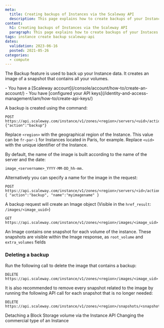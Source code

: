 ```yaml
---
meta:
  title: Creating backups of Instances via the Scaleway API
  description: This page explains how to create backups of your Instances with the Scaleway API
content:
  h1: Creating backups of Instances via the Scaleway API
  paragraph: This page explains how to create backups of your Instaces with the Scaleway API
tags: instance create backup scaleway-api
dates:
  validation: 2023-06-16
  posted: 2021-05-26
categories:
  - compute
---
```


The Backup feature is used to back up your Instance data. It creates an image of a snapshot that contains all your volumes.

<Macro id="iam-requirements" />

<Message type="requirement">
  - You have a [Scaleway account](/console/account/how-to/create-an-account/)
  - You have [configured your API keys](/identity-and-access-management/iam/how-to/create-api-keys/)
</Message>

A backup is created using the command:
```
POST https://api.scaleway.com/instance/v1/zones/<region>/servers/<uid>/action
{"action":"backup"}
```

Replace `<region>` with the geographical region of the Instance. This value can be `fr-par-1` for Instances located in Paris, for example. Replace `<uid>` with the unique identifier of the Instance.

By default, the name of the image is built according to the name of the server and the date:
```
image_<servername>_YYYY-MM-DD_hh-mm.
```

Alternatively you can specify a name for the image in the request:
```
POST https://api.scaleway.com/instance/v1/zones/<region>/servers/<id>/action
{ "action":"backup", "name":"myimagename" }
```

A backup request will create an Image object (Visible in the `href_result`: `/images/<image_uuid>`)

```
GET https://api.scaleway.com/instance/v1/zones/<region>/images/<image_uid>
```

An Image contains one snapshot for each volume of the instance. These snapshots are visible within the Image response, as `root_volume` and `extra_volumes` fields

### Deleting a backup


 Run the following call to delete the image that contains a backup:

```
DELETE https://api.scaleway.com/instance/v1/zones/<region>/images/<image_uid>
```

It is also recommended to remove every snapshot related to the image by running the following API call for each snapshot that is no longer needed:

```
DELETE https://api.scaleway.com/instance/v1/zones/<region>/snapshots/<snapshot_uid>
```


<Navigation>
  <PreviousButton to="/compute/instances/api-cli/detaching-a-volume/">Detaching a Block Storage volume via the Instance API</PreviousButton>
  <NextButton to="/compute/instances/api-cli/migrating-instances/">Changing the commercial type of an Instance</NextButton>
</Navigation>
